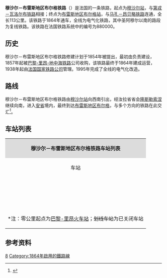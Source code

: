 {{Infobox rail system-route
|collapsed=no
|box_width=
|rail_name=穆沙尔－布雷斯地区布尔格铁路<br>{{lang|fr|Ligne de Mouchard à Bourg-en-Bresse}}
|banner_color=
|sec_banner_color=
|logo_filename=
|image_width=
|logo_bgcolor=
|logo_note=
|image =880000 - Ligne de Mouchard à Bourg-en-Bresse.png
|imagesize=
|caption=穆沙尔－布雷斯地区布尔格铁路路线图
|system_map=
|mapimage_width=
|map_bgcolor=
|locale={{FRA}}
|service_type=客货共用
|start=[[穆沙尔站|穆沙尔站]]、[[布雷斯地区布尔格站|布雷斯地区布尔格站]]
|begin_operation=1864年
|end_operation=
|operation_note=
|system_length=
|length_in_operation=113km
|status=运营中
|line_title=线路
|lines=[[单线铁路|单线铁路]]<small>（穆沙尔至圣阿穆尔段）</small><br>[[复线铁路|复线铁路]]<small>（圣阿穆尔至布雷斯地区布尔格段）</small>
|stations=
|route_title=线路
|main_route=
|secondary_route=
|branch_route=
|standard=
|main_stations=[[穆沙尔站|穆沙尔站]]、[[隆斯勒索涅站|隆斯勒索涅站]]、[[布雷斯地区布尔格站|布雷斯地区布尔格站]]
|ridership=
|fleet_size=
|max_speed= 
|track_gauge=
|distance_between_mainlines=
|min_radius=
|max_grade=
|block_signal=
|electrified=25 kV – 50 Hz<small>（穆沙尔至圣阿穆尔段）</small><br>1500 V continu<small>（圣阿穆尔至布雷斯地区布尔格段）</small>
|depot=
|operator={{法国交通数据|sncf}}
|franchise=
|hq=
|key_person=
|website=
|route_map=
}}
'''穆沙尔－布雷斯地区布尔格铁路'''（{{lang-fr|Ligne de Mouchard à Bourg-en-Bresse}}）是法国的一条铁路，起点为[[穆沙尔站|穆沙尔站]]，与[[第戎－瓦洛尔布铁路|第戎－瓦洛尔布铁路]]相接；终点为[[布雷斯地区布尔格站|布雷斯地区布尔格站]]，与[[马孔－昂贝略铁路|马孔－昂贝略铁路]]连通，全长113公里。该铁路于1864年通车，全线为电气化铁路，其中圣阿穆尔以南的路段为复线铁路。该铁路在法国铁路系统中的编号为880000。

==历史==

穆沙尔－布雷斯地区布尔格铁路修建计划于1854年被提出，最初由{{link-fr|巴黎-里昂铁路公司|Compagnie du chemin de fer de Paris à Lyon}}负责建设，1857年起被[[巴黎-里昂-地中海铁路|巴黎-里昂-地中海铁路]]公司收购，该铁路最终于1864年建成运营，1938年起由[[法国国家铁路公司|法国国家铁路公司]]管理。1995年完成了全线的电气化改造。

==路线==
穆沙尔－布雷斯地区布尔格铁路由[[穆沙尔站|穆沙尔站]]向西南引出，经汝拉省省会[[隆斯勒索涅|隆斯勒索涅]]继续向南，进入[[安省_(法国)|安省]]境内，最终到达[[布雷斯地区布尔格|布雷斯地区布尔格]]，与多个方向的铁路在此交汇<ref name="geo">{{Cite web|url=https://www.geoportail.gouv.fr/carte|title=Carte|accessdate=2021-02-22|author=Géoportail|language=fr|publisher=Géoportail|archive-url=https://web.archive.org/web/20170129154129/https://www.geoportail.gouv.fr/carte/|archive-date=2017-01-29|dead-url=no}}</ref>。

==车站列表==
{| class="wikitable mw-collapsible " style="margin:1em auto 1em auto; font-size:smaller"
|colspan="5" align="center" style="background:#DCDCDC"|'''穆沙尔－布雷斯地区布尔格铁路车站列表'''
|-
!align="center" |车站
!align="center" |公里数*
!align="center" |交汇路线
!align="center" |本线停靠车种
!align="center" |可换乘交通
|-
|align="center" rowspan=2|{{Arret|Mouchard|[[穆沙尔站|穆沙尔站]]}}
|392.123
|[[第戎－瓦洛尔布铁路|第戎－瓦洛尔布铁路]]<small>（[[巴黎-里昂火车站|巴黎]]/[[第戎城站|第戎]]方向）</small>↑<br>[[第戎－瓦洛尔布铁路|第戎－瓦洛尔布铁路]]<small>（瓦洛尔布方向）</small>↘
|
|
|-
|392.292
|
|align="center"|{{法国交通数据|ter|bfc}} 
|
|-
|align="center"|{{Arret|Arbois|[[阿尔布瓦站|阿尔布瓦站]]}}
|401.119
|
|align="center"|{{法国交通数据|ter|bfc}} 
|{{法国交通数据|car|39}}
|-
|align="center"|{{Arret|<s>Grozon|格罗宗站</s>}}
|407.781
|
|
|
|-
|align="center"|{{Arret|Poligny|[[波利尼站|波利尼站]]}}
|413.099
|
|align="center"|{{法国交通数据|ter|bfc}} 
|{{法国交通数据|car|39}}
|-
|align="center"|{{Arret|Saint-Lothain|[[圣洛坦站|圣洛坦站]]}}
|419.242
|
|align="center"|{{法国交通数据|ter|bfc}} 
|{{法国交通数据|car|39}}
|-
|align="center"|{{Arret|Domblans - Voiteur|[[栋布朗-瓦特尔站|栋布朗-瓦特尔站]]}}
|428.500
|
|align="center"|{{法国交通数据|ter|bfc}}
|
|-
|align="center"|{{Arret|<s>Montain - Lavigny|蒙坦-拉维尼站</s>}}
|434.488
|
|
|
|-
|align="center"|{{Arret|Lons-le-Saunier|[[隆斯勒索涅站|隆斯勒索涅站]]}}
|441.683
|
|align="center"|{{法国交通数据|ter|ara}}<br>{{法国交通数据|ter|bfc}}
|{{法国交通数据|car|39}}<br>{{法国交通数据|car|71}}<br>{{法国交通数据/城市公共交通|隆斯勒索涅}}
|-
|align="center"|{{Arret|<s>Gevingey|日万热站</s>}}
|447.501
|
|
|
|-
|align="center"|{{Arret|<s>Beaufort|博福尔站</s>}}
|457.028
|
|
|
|-
|align="center"|{{Arret|Cousance|[[库桑斯站|库桑斯站]]}}
|463.258
|
|align="center"|{{法国交通数据|ter|bfc}}
|
|-
|align="center"|{{Arret|<s>Cuiseaux|屈索站</s>}}
|466.834
|
|
|
|-
|align="center"|{{Arret|Saint-Amour|[[圣阿穆尔站|圣阿穆尔站]]}}
|475.895
|[[第戎－圣阿穆尔铁路|第戎－圣阿穆尔铁路]]<small>（[[第戎城站|第戎]]方向）</small>↖
|align="center"|{{法国交通数据|ter|bfc}} 
|{{法国交通数据|car|01}}
|-
|align="center"|{{Arret|<s>Coligny|科利尼站</s>}}
|481.269
|
|
|
|-
|align="center"|{{Arret|<s>Le Moulin-des-Ponts|勒穆兰代蓬站</s>}}
|488.327
|
|
|
|-
|align="center"|{{Arret|<s>Saint-Étienne-du-Bois|圣艾蒂安迪布瓦站</s>}}
|493.362
|
|
|
|-
|align="center"|{{Arret|Bourg-en-Bresse|[[布雷斯地区布尔格站|布雷斯地区布尔格站]]}}
|505.486
|[[马孔－昂贝略铁路|马孔－昂贝略铁路]]<small>（[[马孔城站|马孔]]方向）</small>↖<br>[[布雷斯地区布尔格－贝勒加德铁路|布雷斯地区布尔格－贝勒加德铁路]]<small>（[[穆沙尔站|穆沙尔]]方向）</small>↘<br>[[里昂－布雷斯地区布尔格铁路|里昂－布雷斯地区布尔格铁路]]<small>（[[里昂帕尔迪厄站|里昂]]方向）</small>↙<br>[[马孔－昂贝略铁路|马孔－昂贝略铁路]]<small>（[[昂贝略站|昂贝略]]方向）</small>↓
|align="center"|{{法国交通数据|tgv}}<br>[[Lyria|Lyria]]<br>{{法国交通数据|ter|ara}}<br>{{法国交通数据|ter|bfc}}
|{{法国交通数据|car|01}}<br>{{法国交通数据/城市公共交通|布雷斯地区布尔格}}
|-
|colspan=5|<nowiki>*</nowiki>注：零公里起点为[[巴黎-里昂火车站|巴黎-里昂火车站]]；<s>划线车站</s>为已关闭车站
|}

==参考资料==
{{Reflist}}
[[Category:法國鐵路線|8]]
[[Category:1864年啟用的鐵路線|Category:1864年啟用的鐵路線]]